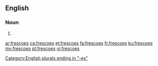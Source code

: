 ==English==

===Noun===
{{head|en|noun plural form}}

# {{plural of|fresco|lang=en}}

[[Category:English plurals ending in "-es"]]

[[ar:frescoes]]
[[ca:frescoes]]
[[et:frescoes]]
[[fa:frescoes]]
[[fr:frescoes]]
[[ku:frescoes]]
[[my:frescoes]]
[[pt:frescoes]]
[[vi:frescoes]]